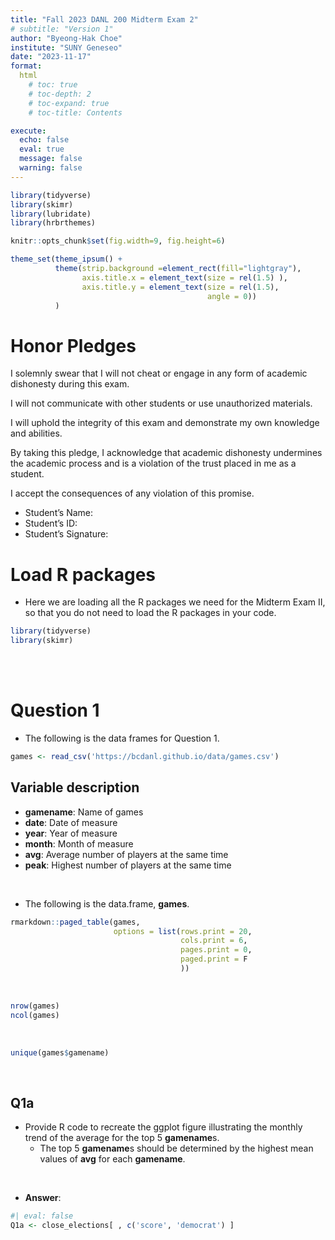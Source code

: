 ```yaml
---
title: "Fall 2023 DANL 200 Midterm Exam 2"
# subtitle: "Version 1"
author: "Byeong-Hak Choe"
institute: "SUNY Geneseo"
date: "2023-11-17"
format: 
  html
    # toc: true
    # toc-depth: 2
    # toc-expand: true
    # toc-title: Contents

execute:
  echo: false
  eval: true
  message: false
  warning: false
---
```

```r
library(tidyverse)
library(skimr)
library(lubridate)
library(hrbrthemes)

knitr::opts_chunk$set(fig.width=9, fig.height=6)  

theme_set(theme_ipsum() +
          theme(strip.background =element_rect(fill="lightgray"),
                axis.title.x = element_text(size = rel(1.5) ),
                axis.title.y = element_text(size = rel(1.5),
                                            angle = 0))
          )

```
# Honor Pledges

I solemnly swear that I will not cheat or engage in any form of academic dishonesty during this exam. 

I will not communicate with other students or use unauthorized materials. 

I will uphold the integrity of this exam and demonstrate my own knowledge and abilities.

By taking this pledge, I acknowledge that academic dishonesty undermines the academic process and is a violation of the trust placed in me as a student. 

I accept the consequences of any violation of this promise.

- Student's Name: 
- Student's ID: 
- Student's Signature: 



# Load R packages
- Here we are loading all the R packages we need for the Midterm Exam II, so that you do not need to load the R packages in your code.
```r
library(tidyverse)
library(skimr)
```


<br><br>

# Question 1



- The following is the data frames for Question 1.

```r
games <- read_csv('https://bcdanl.github.io/data/games.csv')
```

## Variable description

- **gamename**:	Name of games
- **date**:	Date of measure
- **year**:	Year of measure
- **month**:	Month of measure
- **avg**:	Average number of players at the same time
- **peak**:	Highest number of players at the same time



<br>


- The following is the data.frame, **games**.
```r
rmarkdown::paged_table(games,
                       options = list(rows.print = 20,
                                      cols.print = 6,
                                      pages.print = 0,
                                      paged.print = F
                                      )) 
```

<br>

```r
nrow(games)
ncol(games)
```

<br>

```r
unique(games$gamename)
```

<br>


## Q1a
- Provide R code to recreate the ggplot figure illustrating the monthly trend of the average for the top 5 **gamename**s. 
  - The top 5 **gamename**s should be determined by the highest mean values of **avg** for each **gamename**.

<br>

- **Answer**:

```r
#| eval: false
Q1a <- close_elections[ , c('score', 'democrat') ]

```

<br><br><br><br><br><br><br><br><br><br><br><br>

